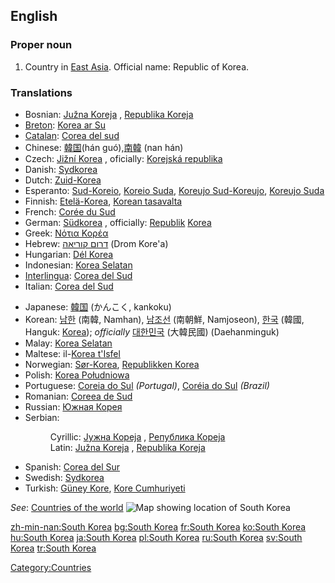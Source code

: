 ==English==
{{wikipedia}}

===Proper noun===
{{en-proper noun|sg=[[South]] [[Korea]]}}

# Country in [[East Asia]]. Official name: Republic of Korea.

===Translations===
{{rfc-level|Translations at L3+ (AutoFormat would have corrected level of Translations)}}
{{top}}
*Bosnian: [[Južna Koreja]] {{f}}, [[Republika Koreja]] {{f}}
*[[Breton]]: [[Korea ar Su]]
*[[Catalan]]: [[Corea del sud]] {{f}}
*Chinese: [[韓国]](hán guó),[[南韓]] (nan hán)
*Czech: [[Jižní Korea]] {{f}}, oficially: [[Korejská republika]] {{f}}
*Danish: [[Sydkorea]]
*Dutch: [[Zuid-Korea]]
*Esperanto: [[Sud-Koreio]], [[Koreio Suda]], [[Koreujo Sud-Koreujo]], [[Koreujo Suda]]
*Finnish: [[Etelä-Korea]], [[Korean tasavalta]]
*French: [[Corée du Sud]] {{f}}
*German: [[Südkorea]] {{n}}, officially: [[Republik]] [[Korea]] {{f}}
*Greek: [[Νότια Κορέα]] {{f}}
*Hebrew: [[דרום קוריאה]] (Drom Kore'a)
*Hungarian: [[Dél Korea]]
*Indonesian: [[Korea Selatan]]
*[[Interlingua]]: [[Corea del Sud]]
*Italian: [[Corea del Sud]]
{{mid}}
*Japanese: [[韓国]] (かんこく, kankoku)
*Korean: [[남한]] (南韓, Namhan), [[남조선]] (南朝鮮, Namjoseon), [[한국]] (韓國, Hanguk: [[Korea]]); ''officially'' [[대한민국]] (大韓民國) (Daehanminguk)
*Malay: [[Korea Selatan]]
*Maltese: il-[[Korea t'Isfel]]
*Norwegian: [[Sør-Korea]], [[Republikken Korea]]
*Polish: [[Korea Południowa]]
*Portuguese: [[Coreia do Sul]] ''(Portugal)'', [[Coréia do Sul]] ''(Brazil)''
*Romanian: [[Coreea de Sud]] {{f}}
*Russian: [[Южная Корея]]
*Serbian:
*:Cyrillic: [[Јужна Кореја]] {{f}}, [[Република Кореја]] {{f}}
*:Latin: [[Južna Koreja]] {{f}}, [[Republika Koreja]] {{f}}
*Spanish: [[Corea del Sur]]
*Swedish: [[Sydkorea]]
*Turkish: [[Güney Kore]], [[Kore Cumhuriyeti]]
{{bottom}}

''See'': [[Countries of the world]]
[[Image:LocationSouthKorea.png|thumb|Map showing location of South Korea]]

[[Category:Countries]]

[[zh-min-nan:South Korea]]
[[bg:South Korea]]
[[fr:South Korea]]
[[ko:South Korea]]
[[hu:South Korea]]
[[ja:South Korea]]
[[pl:South Korea]]
[[ru:South Korea]]
[[sv:South Korea]]
[[tr:South Korea]]